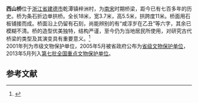 {{文物保护单位
| 级别 = 全国
| 图片 = 
| 名称 = 西山桥
| 子项 = 
| 编号 = 7-1001-3-299
| 分类 = 古建筑
| 时代 = [[南宋|南宋]]
| 所在 = [[浙江省|浙江省]][[建德市|建德市]]
| 登录 = 2013年3月
| Cat = 杭州市全国重点文物保护单位
}}

'''西山桥'''位于[[浙江省|浙江省]][[建德市|建德市]]乾潭镇梓洲村，为[[南宋|南宋]]时期桥梁，距今已有七百多年的历史。桥为条石折边单拱桥。全长18米，宽3.7米，高5.5米，拱跨度11米。桥面用石板铺接而成。桥面沿上仍留有石刻，尚能辨别的有“咸淳岁在乙丑”等六字，其余已模糊不清。桥的造型优美独特，结构严谨，至今仍为当地居民所使用，对研究古代桥梁的类型及其演变具有重要意义。<ref>{{cite web|url=http://pucha.sach.gov.cn/tabid/216/InfoID/9195/Default.aspx|language=|title=浙江省建德市文物普查队复查南宋古桥——西山桥|publisher=浙江文物网|date=|accessdate=}}{{Dead link|date=2018年6月 |bot=InternetArchiveBot |fix-attempted=no }}</ref>
<Br>2001年列为市级文物保护单位，2005年5月被省政府公布为[[浙江省文物保护单位|省级文物保护单位]]，2013年5月列入[[第七批全国重点文物保护单位|第七批全国重点文物保护单位]]。

==参考文献==
{{reflist}}
{{浙江全国重点文物保护单位}}
{{杭州旅游}}
{{全国重点文物保护单位小作品}}